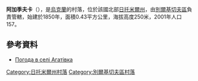 {{coord|49|59|10|N|28|36|18|E|scale:30000|display=title}}

'''阿加季夫卡'''（{{lang-uk|Агатівка}}），是[[烏克蘭|烏克蘭]]的村落，位於該國北部[[日托米爾州|日托米爾州]]，由[[別爾基切夫區|別爾基切夫區]]負責管轄，始建於1850年，面積0.43平方公里，海拔高度250米，2001年人口157。

==參考資料==
* [http://weather.in.ua/ua/zhitomirskaja/37 Погода в селі Агатівка] {{Wayback|url=http://weather.in.ua/ua/zhitomirskaja/37 |date=20111219144358 }}

{{DEFAULTSORT:Агатівка}}
[[Category:日托米爾州村落|Category:日托米爾州村落]]
[[Category:別爾基切夫區村落|Category:別爾基切夫區村落]]


{{Zhytomyr-geo-stub}}